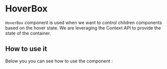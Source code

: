 
<Meta title="Components/hoverBox" component={HoverBox} />

# HoverBox

`HoverBox` component is used when we want to control children components based on the hover state. We are leveraging the Context API to provide the state of the container.

## How to use it

Below you you can see how to use the component :

<Canvas>
  <Story name="hoverBox">
    <HoverBox
      width="200px"
      py={2}
      px={3}
      bg="#000"
      color="white"
      height="100px"
    >
      <TextWithHover />
    </HoverBox>
  </Story>
</Canvas>

